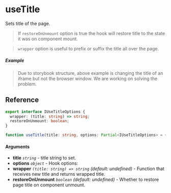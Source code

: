 
<Meta title="Dom/useTitle" component={Example} />

# useTitle

Sets title of the page.

> If `restoreOnUnmount` option is true the hook will restore title to the state it was on component
> mount.

> `wrapper` option is useful to prefix or suffix the title all over the page.

##### Example

<Canvas>
  <Story inline story={Example} />
</Canvas>

> Due to storybook structure, above example is changing the title of an iframe but not the browser
> window. We are working on solving the problem.

## Reference

```ts
export interface IUseTitleOptions {
  wrapper: (title: string) => string;
  restoreOnUnmount: boolean;
}

function useTitle(title: string, options: Partial<IUseTitleOptions> = {}): void;
```

#### Arguments

- **title** _`string`_ - title string to set.
- **options** _`object`_ - Hook options:
- **wrapper** _`(title: string) => string`_ _(default: undefined)_ - Function that receives new
  title and returns wrapped title.
- **restoreOnUnmount** _`boolean`_ _(default: undefined)_ - Whether to restore page title on
  component unmount.
